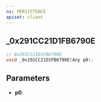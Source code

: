 ```yaml
---
ns: PERSISTENCE
apiset: client
---
```

## _0x291CC21D1FB6790E

```c
// 0x291CC21D1FB6790E
void _0x291CC21D1FB6790E(Any p0);
```


## Parameters
* **p0**: